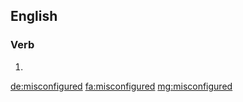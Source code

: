 ==English==

===Verb===
{{head|en|verb form}}

# {{en-past of|misconfigure}}

[[de:misconfigured]]
[[fa:misconfigured]]
[[mg:misconfigured]]
